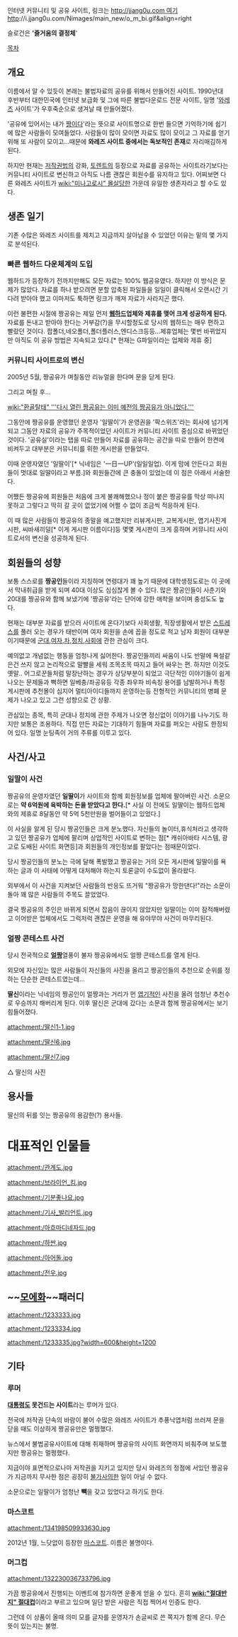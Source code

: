 인터넷 커뮤니티 및 공유 사이트, 링크는 [[http://jjang0u.com 여기]]http://i.jjang0u.com/Nimages/main_new/o_m_bi.gif&align=right

슬로건은 ''''즐거움의 결정체''''

[[목차]]

== 개요 ==

이름에서 알 수 있듯이 본래는 불법자료의 공유를 위해서 만들어진 사이트. 1990년대 후반부터 대한민국에 인터넷 보급화 및 그에 따른 불법다운로드 전문 사이트, 일명 '[[와레즈]] 사이트'가 우후죽순으로 생겨날 때 만들어졌다.

'공유에 있어서는 내가 [[짱]]이다'라는 뜻으로 사이트명으로 한번 들으면 기억하기에 쉽기에 많은 사람들이 모여들었다. 사람들이 많이 모이면 자료도 많이 모이고 그 자료를 얻기 위해 또 사람이 모이고...때문에 '''와레즈 사이트 중에서는 독보적인 존재'''로 자리매김하게 된다.

하지만 현재는 [[저작권법]]의 강화, [[토렌트]]의 등장으로 자료를 공유하는 사이트라기보다는 커뮤니티 사이트로 변신하고 아직도 나름 괜찮은 회원수를 유지하고 있다. 어찌보면 다른 와레즈 사이트가 [[wiki:"미나고로시" 몰살]]당한 가운데 유일한 생존자라고 할 수도 있다.

== 생존 일기 ==

기존 수많은 와레즈 사이트를 제치고 지금까지 살아남을 수 있었던 이유는 밑의 몇 가지로 분석된다.

=== 빠른 웹하드 다운체계의 도입 ===

웹하드가 등장하기 전까지만해도 모든 자료는 100% 웹공유였다. 하지만 이 방식은 문제가 많았다. 자료를 하나 받으려면 분할 압축된 파일들을 일일이 클릭해서 오랜시간 기다려 받아야 했고 이마저도 툭하면 링크가 깨져 자료가 사라지곤 했다.

이런 불편한 시절에 짱공유는 제일 먼저 '''[[웹하드]]''''''업체와 제휴를 맺어 크게 성공하게 된다.''' 자료를 돈내고 받아야 한다는 거부감(?)을 무시할정도로 당시의 웹하드는 매우 편하고 빨랐던 것이다. 팝폴더,네오폴더,폴더플러스,엔디스크등등...제휴업체는 몇번 바뀌었지만 아직도 이 공유 방법은 지속되고 있다.[* 현재는 G파일이라는 업체와 제휴 중]

=== 커뮤니티 사이트로의 변신 ===

2005년 5월, 짱공유가 며칠동안 리뉴얼을 한다며 문을 닫게 된다.

그리고 며칠 후... 

[[wiki:"환골탈태" '''다시 열린 짱공유는 이미 예전의 짱공유가 아니었다.''']]

그동안에 짱공유를 운영했던 운영자 '일딸이'가 운영권을 '팍스위즈'라는 회사에 넘기게 되고 그동안 자료의 공유가 주목적이었던 사이트가 커뮤니티 사이트 중심으로 바뀌었던 것이다. '공유실'이라는 탭을 따로 만들어 자료를 공유하는 공간을 따로 만들어 한켠에 비켜두고 대부분은 커뮤니티를 위한 게시판을 만들었다.

이때 운영자였던 '일딸이'[* 닉네임은 '一日一UP'(일일일업). 이게 맘에 안든다고 회원들이 멋대로 일딸이라고 부름.]와 회원들간에 큰 충돌이 있었는데 이 점은 아래서 서술한다.

어쨌든 짱공유에 회원들은 처음에 크게 불쾌해했으나 정이 붙은 짱공유를 막상 떠나지 못하고 그렇다고 딱히 갈 곳이 없었기에 어쩔 수 없이 조금씩 적응하게 된다.

이 때 많은 사람들이 짱공유의 종말을 예고했지만 리뷰게시판, 교복게시판, 엽기사진게시판, 씨바새끼덜[* 이게 게시판 이름이다]등 몇몇 게시판이 크게 흥하며 커뮤니티 사이트로서의 변신을 성공하게 된다.

== 회원들의 성향 ==

보통 스스로를 '''짱공인'''들이라 지칭하며 연령대가 꽤 높기 때문에 대학생정도로는 이 곳에서 막내취급을 받게 되며 40대 이상도 심심찮게 볼 수 있다. 많은 짱공인들이 사춘기와 20대를 짱공유와 함께 보냈기에 '짱공유'라는 단어에 강한 애착을 보이며 충성도도 높다.

현재는 대부분 자료를 받으러 사이트에 온다기보다 사회생활, 직장생활에서 받은 [[스트레스]]를 풀러 오는 경우가 태반이며 여자 회원을 손에 꼽을 정도로 적고 남자 회원이 대부분이기때문에 [[군대]],[[여자]],[[차]],[[정치]],[[사회]]에 관한 관심이 크다.

예의없고 개념없는 행동을 엄청나게 싫어한다. 짱공인들끼리 싸움이 나도 반말에 욕설같은건 쓰지 않고 논리적으로 말빨을 세워 조목조목 따지고 들어 싸우는 편. 하지만 이것도 옛말.. 어그로꾼들처럼 말장난하는 경우가 상당부분이 되었고 극단적인 이야기들이 쉽게 나오는 문제들과 뻑하면 일베충/좌공유등 각종 좌우파 비속칭 용어를 남발하거나 특정 게시판에 추천몰이 심지어 멀티아이디들까지 운영하는등 전형적인 커뮤니티의 병폐 문제가 나오고 있고 그런 성향으로 간 상황.

관심있는 종목, 특히 군대나 정치에 관한 주제가 나오면 정신없이 이야기를 나누기도 하지만 보통은 조용하다. 직접 만든 자료는 기대하기 힘들며 자료를 퍼오는 사람도 한정되어 있다. 일명 눈팅족이 거의 주류를 이루고 있다.

== 사건/사고 ==

=== 일딸이 사건 ===

짱공유의 운영자였던 '''일딸이'''가 사이트와 함께 회원정보를 업체에 팔아버린 사건. 소문으로는 '''약 6억원에 육박하는 돈을 받았다고 한다.'''[* 사실 이 전에도 일딸이는 웹하드업체와의 제휴로 8달동안 약 5억 5천만원을 벌어들이고 있었다.]

이 사실을 알게 된  당시 짱공인들은 크게 분노했다. 자신들의 놀이터,휴식처라고 생각하고 있던 짱공유가 업체에 팔리며 상업적인 사이트로 변하는 점[* 캐쉬아바타 시스템, 광고로 도배된 사이트 화면등]과 회원들의 개인정보를 팔았다는 점때문이었다.

당시 짱공인들의 분노는 극에 달해 폭발했고 짱공유는 거의 모든 게시판에 일딸이를 욕하는 글과 이 사태에 어떻게 대처해야 하는지 토론글이 수도없이 올라왔다.

외부에서 이 사건을 지켜보던 사람들의 반응도 뜨거워 "짱공유가 망한댄다!"라는 소문이 돌아 꽤 많은 사람들의 주목도 끌었었다.

결국 짱공유의 주인은 바뀌게 되면서 잡음이 끊이지 않았지만 일딸이는 이미 잠적해버렸고 이어받은 업체에서도 그럭저럭 괜찮은 운영을 해 유야무야 사건이 마무리된다.

=== 얼짱 콘테스트 사건 ===

당시 전국적으로 '''[[얼짱]]'''열풍이 불자 짱공유에서도 얼짱 콘테스트를 열게 된다.

외모에 자신있는 많은 사람들이 자신들의 사진을 올리고 짱공인들의 추천으로 순위를 정하는 단순한 콘테스트였는데...

'''딸신'''이라는 닉네임의 짱공인이 얼짱과는 거리가 먼 [[엽기]]적인 사진을 올려 엄청난 추천수로 우승까지 해버리게 된다. 이후 딸신은 군대에 갔다는 소문과 함께 짱공유에서는 보기 힘들어졌다.

attachment:/딸신1-1.jpg

attachment:/딸신6.jpg

attachment:/딸신7.jpg

△ 딸신의 사진

== 용사들 ==

딸신의 뒤를 잇는 짱공유의 용감한(?) 용사들.

= 대표적인 인물들 =

attachment:/관계도.jpg

attachment:/브라이언_킴.jpg

attachment:/기분좋나요.jpg

attachment:/기사_발리언트.jpg

attachment:/아흐마디네자드.jpg

attachment:/하싼.jpg

attachment:/아어돌.jpg

attachment:/전우.jpg

== ~~[[모에화]]~~패러디 ==

attachment:/1233333.jpg

attachment:/1233334.jpg

attachment:/1233335.jpg?width=600&height=1200



== 기타 ==
=== 루머 ===

'''[[대통령]]도 못건드는 사이트'''라는 루머가 있다.

전국에 저작권 단속의 바람이 불어 수많은 와레즈 사이트가 추풍낙엽처럼 쓰러져 문을 닫을 때도 이상하게 짱공유만은 멀쩡했다.

뉴스에서 불법공유사이트에 대해 취재하며 짱공유의 사이트 화면까지 비춰주며 보도했지만 짱공유는 멀쩡했다.

지금이야 표면적으로나마 저작권을 지키고 있지만 당시 와레즈의 정점에 서있던 짱공유가 지금까지 무사한 점은 굉장히 [[불가사의]]한 일이 아닐 수 없다.

소문으로는 일딸이가 엄청난 '''빽'''을 갖고 있었다고 하기도 한다.

=== 마스코트 ===

attachment:/134198509933630.jpg

2012년 1월, 느닷없이 등장한 [[마스코트]]. 이름은 불명이다.

=== 머그컵 ===

attachment:/132230036733796.jpg

가끔 짱공유에서 진행되는 이벤트에 참가하면 운좋게 얻을 수 있다. 흔히 '''[[wiki:"절대반지" 절대컵]]'''이라고 부르고 있으며 일단 받은 사람은 직접 찍어서 인증도 한다.

그런데 이 상품이 올때 의미 모를 글자를 운영자가 손글씨로 쓴 쪽지가 함께 온다. 무슨 뜻이 있는지는 불명.


